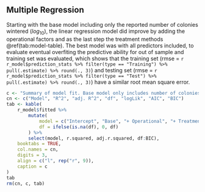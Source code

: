 ## Multiple Regression

Starting with the base model including only the reported number of colonies wintered ($log_{10}$), the linear regression model did improve by adding the operational factors and as the last step the treatment methods \@ref(tab:model-table). The best model was with all predictors included, to evaluate eventual overfiting the predictive ability for out of sample and training set was evaluated, which shows that the training set (rmse = `r r_model$prediction_stats %>% filter(type == "Training") %>% pull(.estimate) %>% round(., 3)`) and testing set (rmse = `r r_model$prediction_stats %>% filter(type == "Test") %>% pull(.estimate) %>% round(., 3)`) have a similar root mean square error.


```r
c <- "Summary of model fit. Base model only includes number of colonies wintered, operational the two questions migratory beekeeper and certified organic beekeeper. The eleven treatment methods are binary encoded, excluded is drone brood removal."
cn <- c("Model", "R^2", "adj. R^2", "df", "logLik", "AIC", "BIC")
tab <- kable(
    r_model$fitted %>%
        mutate(
            model = c("Intercept", "Base", "+ Operational", "+ Treatment Methods"),
            df = ifelse(is.na(df), 0, df)
        ) %>%
        select(model, r.squared, adj.r.squared, df:BIC),
    booktabs = TRUE,
    col.names = cn,
    digits = 3,
    align = c("l", rep("r", 9)),
    caption = c
)
tab
rm(cn, c, tab)
```
